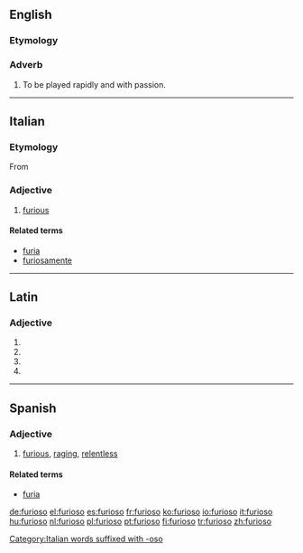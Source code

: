 ==English==

===Etymology===
{{etyl|it}}

===Adverb===
{{en-adv|-}}

# {{music}} To be played rapidly and with passion.

----

==Italian==

===Etymology===
From {{etyl|la|it}} {{term|furiosus|lang=la}}

===Adjective===
{{it-adj|furios}}

# [[furious]]

====Related terms====
* [[furia]]
* [[furiosamente]]

[[Category:Italian words suffixed with -oso]]

----

==Latin==

===Adjective===
{{la-adj-form|furiōsō}}

# {{inflection of|furiosus|furiōsus|dat|m|s|lang=la}}
# {{inflection of|furiosus|furiōsus|dat|n|s|lang=la}}
# {{inflection of|furiosus|furiōsus|abl|m|s|lang=la}}
# {{inflection of|furiosus|furiōsus|abl|n|s|lang=la}}

----

==Spanish==

===Adjective===
{{es-adj|f=furiosa}}

# [[furious]], [[raging]], [[relentless]]

====Related terms====
* [[furia]]

[[de:furioso]]
[[el:furioso]]
[[es:furioso]]
[[fr:furioso]]
[[ko:furioso]]
[[io:furioso]]
[[it:furioso]]
[[hu:furioso]]
[[nl:furioso]]
[[pl:furioso]]
[[pt:furioso]]
[[fi:furioso]]
[[tr:furioso]]
[[zh:furioso]]